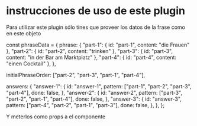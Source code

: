 # instrucciones de uso de este plugin

Para utilizar este plugin sólo tines que proveer los datos de la frase como en este objeto

const phraseData = {
phrase: {
"part-1": { id: "part-1", content: "die Frauen" },
"part-2": { id: "part-2", content: "trinken" },
"part-3": { id: "part-3", content: "in der Bar am Marktplatz" },
"part-4": { id: "part-4", content: "einen Cocktail" },
},

initialPhraseOrder: ["part-2", "part-3", "part-1", "part-4"],

answers: {
"answer-1": {
id: "answer-1",
pattern: ["part-1", "part-2", "part-3", "part-4"],
done: false,
},
"answer-2": {
id: "answer-2",
pattern: ["part-3", "part-2", "part-1", "part-4"],
done: false,
},
"answer-3": {
id: "answer-3",
pattern: ["part-4", "part-2", "part-1", "part-3"],
done: false,
},
},
};

Y meterlos como props a el componente

<Index phraseData={phraseData} />
